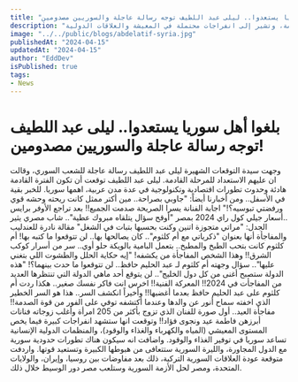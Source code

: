 ```yaml
---
title: "بلغوا أهل سوريا يستعدوا.. ليلى عبد اللطيف توجه رسالة عاجلة والسوريين مصدومين!"
description: "رسالة عاجلة من ليلى عبد اللطيف لأهل سوريا، تحثهم على الاستعداد للمرحلة القادمة، متوقعة تحسناً اقتصادياً وتقنياً في الفترة القادمة، وتشير إلى انفراجات محتملة في المعيشة والعلاقات الدولية."
image: "../../public/blogs/abdelatif-syria.jpg"
publishedAt: "2024-04-15"
updatedAt: "2024-04-15"
author: "EddDev"
isPublished: true
tags:
- News
---
```


# بلغوا أهل سوريا يستعدوا.. ليلى عبد اللطيف توجه رسالة عاجلة والسوريين مصدومين!

وجهت سيدة التوقعات الشهيرة ليلى عبد اللطيف رسالة عاجلة للشعب السوري، وقالت ان عليهم الاستعداد للمرحلة القادمة.
ليلى عبد اللطيف توقعت أن تكون الفترة القادمة هادئة وحدوث تطورات اقتصادية وتكنولوجية في عدة مدن عربية، اهمها سوريا.
للخبر بقية في الأسفل.. ومن أخبارنا أيضاً:
"جاوبي بصراحة.. مين أكتر ممثل كانت ريحته وحشه قوي ورفضتي تبوسيه؟!" اجابة الفنانة يسرا الصريحة صدمت الجميع!!
بعد تراجع الأوفر برايس ..أسعار جيلي كول راي 2024 بمصر
"أوقح سؤال يتلقاه مبروك عطية".. شاب مصري يثير الجدل: "مراتي متجوزة اتنين وكنت بحسبها بتبات في الشغل"
مقالة نادرة للعندليب والمفاجأة أنها بعنوان "ذكرياتي مع أم كلثوم".. كان يصالحها بها.. لن تتوقعوا ما كتبه بها!
أم كلثوم كانت بتحب الطبخ والمطبخ.. بتعمل البامية بالويكة حلو أوي.. سر من أسرار كوكب الشرق!! وهذا الشخص المفاجأة من يكشفه!
"إيه حكاية الحلل والطشوت اللي بتغني عليها".. سؤال وجهته أم كلثوم لـ عبد الحليم حافظ.. لن تتوقعوا ما حدث بينهما؟!
"هذه الدولة ستصبح أغنى من كل دول الخليج".. لن يتوقع أحد ماهي الدولة التي تنتظرها العديد من المفاجأت في 2024!!
المعركة الفنية!! اخرس انت فاكر نفسك صغير.. هكذا ردت أم كلثوم على عبد الحليم حافظ بعدما أغضبها!!
وأخيراً انكشف السر.. هذا هو السر الخطير الذي اخفته سماح أنور عن والدها وعندما أكتشفه توفي على الفور من قوة الصدمة!!
مفاجأة العيد.. أول صورة للفنان الذي تزوج بأكثر من 205 امرأة وأغلب زوجاته فنانات أبرزهن فاطمة عيد ونجوى فؤاد!!
وتوقعت انها ستشهد انفراجات كبيرة فيما يخص المستوى المعيشي (المياه والكهرباء والغذاء والوقود)، والمنظمات الدولية الإنسانية تساعد سوريا في توفير الغذاء والوقود.
واضافت انه سيكون هناك تطورات حدودية سورية مع الدول المجاورة، والليرة السورية ستتعافى من هبوطها الكبيرة وتستعيد قوتها.
واردفت متوقعة عودة العلاقات السورية التركية، ذلك بعد مفاوضات بين روسيا، وإيران، والولايات المتحدة، ومصر لحل الأزمة السورية وستلعب مصر دور الوسيط خلال ذلك.
